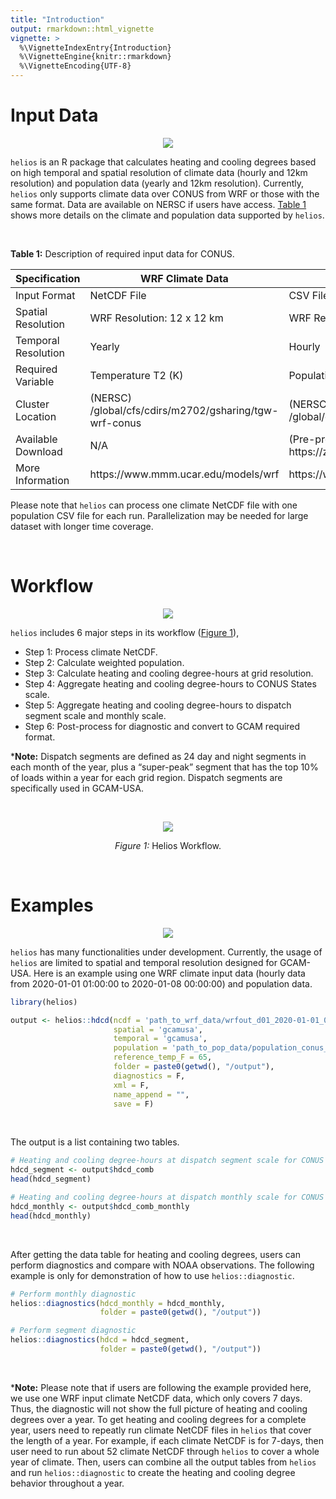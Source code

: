 ```yaml
---
title: "Introduction"
output: rmarkdown::html_vignette
vignette: >
  %\VignetteIndexEntry{Introduction}
  %\VignetteEngine{knitr::rmarkdown}
  %\VignetteEncoding{UTF-8}
---
```



<!-------------------------->
<!-------------------------->
# Input Data
<!-------------------------->
<!-------------------------->
<p align="center"> <img src="vignetteFigs/divider.png"></p>

`helios` is an R package that calculates heating and cooling degrees based on high temporal and spatial resolution of climate data (hourly and 12km resolution) and population data (yearly and 12km resolution). Currently, `helios` only supports climate data over CONUS from WRF or those with the same format. Data are available on NERSC if users have access. [Table 1](#table1) shows more details on the climate and population data supported by `helios`.

<br />

<a name="table1"></a>
**Table 1:** Description of required input data for CONUS.

| Specification | WRF Climate Data | Population Data |
|---|---|---|
| Input Format | NetCDF File | CSV File |
| Spatial Resolution | WRF Resolution: 12 x 12 km | WRF Resolution: 12 x 12 km |
| Temporal Resolution | Yearly | Hourly |
| Required Variable | Temperature T2 (K) | Population (Capita) |
| Cluster Location | (NERSC) /global/cfs/cdirs/m2702/gsharing/tgw-wrf-conus | (NERSC) /global/cfs/cdirs/m2702/gcamusa/hddcdd/pop_1km |
| Available Download | N/A | (Pre-processed) https://zenodo.org/record/3756179#.Y5fLK3bMKUl |
| More Information | https://www.mmm.ucar.edu/models/wrf | https://www.mdpi.com/2071-1050/12/8/3374 |

Please note that `helios` can process one climate NetCDF file with one population CSV file for each run. Parallelization may be needed for large dataset with longer time coverage.

<br />

<!-------------------------->
<!-------------------------->
# Workflow
<!-------------------------->
<!-------------------------->
<p align="center"> <img src="vignetteFigs/divider.png"></p>

`helios` includes 6 major steps in its workflow ([Figure 1](#figure1)),

* Step 1: Process climate NetCDF.
* Step 2: Calculate weighted population.
* Step 3: Calculate heating and cooling degree-hours at grid resolution.
* Step 4: Aggregate heating and cooling degree-hours to CONUS States scale.
* Step 5: Aggregate heating and cooling degree-hours to dispatch segment scale and monthly scale.
* Step 6: Post-process for diagnostic and convert to GCAM required format.

***Note:** Dispatch segments are defined as 24 day and night segments in each month of the year, plus a "super-peak" segment that has the top 10% of loads within a year for each grid region. Dispatch segments are specifically used in GCAM-USA.

<br />

<p align="center"> <img src="vignetteFigs/helios_workflow.jpg"></p>
<a name="figure1"></a>
<p align="center" style="font-size:14px;"> *Figure 1:* Helios Workflow. </p>

<br />

<!-------------------------->
<!-------------------------->
# Examples
<!-------------------------->
<!-------------------------->
<p align="center"> <img src="vignetteFigs/divider.png"></p>

`helios` has many functionalities under development. Currently, the usage of `helios` are limited to spatial and temporal resolution designed for GCAM-USA. Here is an example using one WRF climate input data (hourly data from 2020-01-01 01:00:00 to 2020-01-08 00:00:00) and population data.

```r
library(helios)

output <- helios::hdcd(ncdf = 'path_to_wrf_data/wrfout_d01_2020-01-01_01%3A00%3A00.nc',
                       spatial = 'gcamusa',
                       temporal = 'gcamusa',
                       population = 'path_to_pop_data/population_conus_total_ssp2_2020-2100_wrf_wgs84.csv',
                       reference_temp_F = 65,
                       folder = paste0(getwd(), "/output"),
                       diagnostics = F,
                       xml = F,
                       name_append = "",
                       save = F)
```

<br />

The output is a list containing two tables.

```r
# Heating and cooling degree-hours at dispatch segment scale for CONUS
hdcd_segment <- output$hdcd_comb
head(hdcd_segment)

# Heating and cooling degree-hours at dispatch monthly scale for CONUS
hdcd_monthly <- output$hdcd_comb_monthly
head(hdcd_monthly)
```

<br />

After getting the data table for heating and cooling degrees, users can perform diagnostics and compare with NOAA observations. The following example is only for demonstration of how to use `helios::diagnostic`.


```r
# Perform monthly diagnostic
helios::diagnostics(hdcd_monthly = hdcd_monthly,
                    folder = paste0(getwd(), "/output"))
```


```r
# Perform segment diagnostic
helios::diagnostics(hdcd = hdcd_segment,
                    folder = paste0(getwd(), "/output"))

```

<br />

***Note:** Please note that if users are following the example provided here, we use one WRF input climate NetCDF data, which only covers 7 days. Thus, the diagnostic will not show the full picture of heating and cooling degrees over a year. To get heating and cooling degrees for a complete year, users need to repeatly run climate NetCDF files in `helios` that cover the length of a year. For example, if each climate NetCDF is for 7-days, then user need to run about 52 climate NetCDF through `helios` to cover a whole year of climate. Then, users can combine all the output tables from `helios` and run `helios::diagnostic` to create the heating and cooling degree behavior throughout a year.
